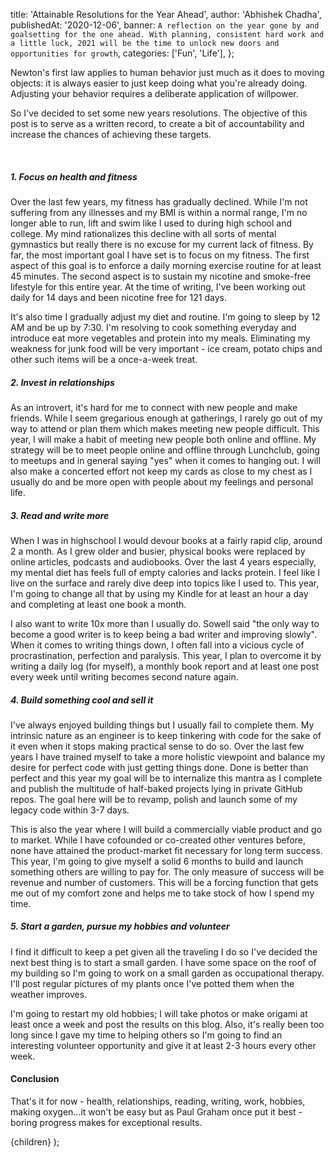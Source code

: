 
  title: 'Attainable Resolutions for the Year Ahead',
  author: 'Abhishek Chadha',
  publishedAt: '2020-12-06',
  banner: `A reflection on the year gone by and goalsetting for the one ahead. With planning, consistent hard work and a little luck, 2021 will be the time to unlock new doors and opportunities for growth`,
  categories: ['Fun', 'Life'],
};

Newton's first law applies to human behavior just much as it does to moving
objects: it is always easier to just keep doing what you're already doing.
Adjusting your behavior requires a deliberate application of willpower.

So I've decided to set some new years resolutions. The objective of this post is
to serve as a written record, to create a bit of accountability and increase the
chances of achieving these targets.

<br />

##### 1. Focus on health and fitness

Over the last few years, my fitness has gradually declined. While I'm not
suffering from any illnesses and my BMI is within a normal range, I'm no longer
able to run, lift and swim like I used to during high school and college. My
mind rationalizes this decline with all sorts of mental gymnastics but really
there is no excuse for my current lack of fitness. By far, the most important
goal I have set is to focus on my fitness. The first aspect of this goal is to
enforce a daily morning exercise routine for at least 45 minutes. The second
aspect is to sustain my nicotine and smoke-free lifestyle for this entire year.
At the time of writing, I've been working out daily for 14 days and been
nicotine free for 121 days.

It's also time I gradually adjust my diet and routine. I'm going to sleep by 12
AM and be up by 7:30. I'm resolving to cook something everyday and introduce eat
more vegetables and protein into my meals. Eliminating my weakness for junk food
will be very important - ice cream, potato chips and other such items will be a
once-a-week treat.

##### 2. Invest in relationships

As an introvert, it's hard for me to connect with new people and make friends.
While I seem gregarious enough at gatherings, I rarely go out of my way to
attend or plan them which makes meeting new people difficult. This year, I will
make a habit of meeting new people both online and offline. My strategy will be
to meet people online and offline through Lunchclub, going to meetups and in
general saying "yes" when it comes to hanging out. I will also make a concerted
effort not keep my cards as close to my chest as I usually do and be more open
with people about my feelings and personal life.

##### 3. Read and write more

When I was in highschool I would devour books at a fairly rapid clip, around 2 a
month. As I grew older and busier, physical books were replaced by online
articles, podcasts and audiobooks. Over the last 4 years especially, my mental
diet has feels full of empty calories and lacks protein. I feel like I live on
the surface and rarely dive deep into topics like I used to. This year, I'm
going to change all that by using my Kindle for at least an hour a day and
completing at least one book a month.

I also want to write 10x more than I usually do. Sowell said "the only way to
become a good writer is to keep being a bad writer and improving slowly". When
it comes to writing things down, I often fall into a vicious cycle of
procrastination, perfection and paralysis. This year, I plan to overcome it by
writing a daily log (for myself), a monthly book report and at least one post
every week until writing becomes second nature again.

##### 4. Build something cool and sell it

I've always enjoyed building things but I usually fail to complete them. My
intrinsic nature as an engineer is to keep tinkering with code for the sake of
it even when it stops making practical sense to do so. Over the last few years I
have trained myself to take a more holistic viewpoint and balance my desire for
perfect code with just getting things done. Done is better than perfect and this
year my goal will be to internalize this mantra as I complete and publish the
multitude of half-baked projects lying in private GitHub repos. The goal here
will be to revamp, polish and launch some of my legacy code within 3-7 days.

This is also the year where I will build a commercially viable product and go to
market. While I have cofounded or co-created other ventures before, none have
attained the product-market fit necessary for long term success. This year, I'm
going to give myself a solid 6 months to build and launch something others are
willing to pay for. The only measure of success will be revenue and number of
customers. This will be a forcing function that gets me out of my comfort zone
and helps me to take stock of how I spend my time.

##### 5. Start a garden, pursue my hobbies and volunteer

I find it difficult to keep a pet given all the traveling I do so I've decided
the next best thing is to start a small garden. I have some space on the roof of
my building so I'm going to work on a small garden as occupational therapy. I'll
post regular pictures of my plants once I've potted them when the weather
improves.

I'm going to restart my old hobbies; I will take photos or make origami at least
once a week and post the results on this blog. Also, it's really been too long
since I gave my time to helping others so I'm going to find an interesting
volunteer opportunity and give it at least 2-3 hours every other week.

#### Conclusion

That's it for now - health, relationships, reading, writing, work, hobbies,
making oxygen...it won't be easy but as Paul Graham once put it best - boring
progress makes for exceptional results.

  <BlogLayout meta={meta}>{children}</BlogLayout>
);
